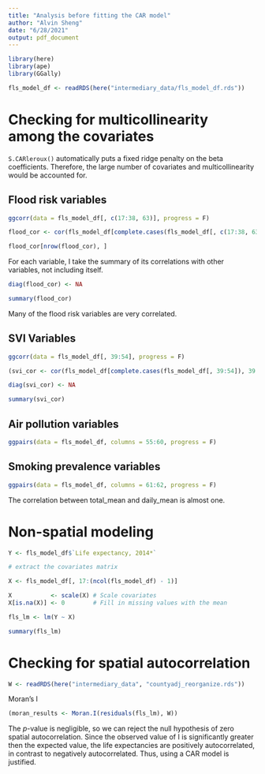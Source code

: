 ```yaml
---
title: "Analysis before fitting the CAR model"
author: "Alvin Sheng"
date: "6/28/2021"
output: pdf_document
---
```


```r
library(here)
library(ape)
library(GGally)
```

```r
fls_model_df <- readRDS(here("intermediary_data/fls_model_df.rds"))
```

# Checking for multicollinearity among the covariates

`S.CARleroux()` automatically puts a fixed ridge penalty on the beta coefficients. Therefore, the large number of covariates and multicollinearity would be accounted for. 

## Flood risk variables

```r
ggcorr(data = fls_model_df[, c(17:38, 63)], progress = F)
```

```r
flood_cor <- cor(fls_model_df[complete.cases(fls_model_df[, c(17:38, 63)]), c(17:38, 63)])

flood_cor[nrow(flood_cor), ]
```

For each variable, I take the summary of its correlations with other variables, not including itself. 

```r
diag(flood_cor) <- NA

summary(flood_cor)
```

Many of the flood risk variables are very correlated.

## SVI Variables

```r
ggcorr(data = fls_model_df[, 39:54], progress = F)
```

```r
(svi_cor <- cor(fls_model_df[complete.cases(fls_model_df[, 39:54]), 39:54]))
```

```r
diag(svi_cor) <- NA

summary(svi_cor)
```



## Air pollution variables

```r
ggpairs(data = fls_model_df, columns = 55:60, progress = F)
```



## Smoking prevalence variables

```r
ggpairs(data = fls_model_df, columns = 61:62, progress = F)
```

The correlation between total_mean and daily_mean is almost one. 



# Non-spatial modeling

```r
Y <- fls_model_df$`Life expectancy, 2014*`

# extract the covariates matrix

X <- fls_model_df[, 17:(ncol(fls_model_df) - 1)]

X           <- scale(X) # Scale covariates
X[is.na(X)] <- 0        # Fill in missing values with the mean
```

```r
fls_lm <- lm(Y ~ X)
```

```r
summary(fls_lm)
```



# Checking for spatial autocorrelation

```r
W <- readRDS(here("intermediary_data", "countyadj_reorganize.rds"))
```

Moran's I

```r
(moran_results <- Moran.I(residuals(fls_lm), W))
```

The *p*-value is negligible, so we can reject the null hypothesis of zero spatial autocorrelation. Since the observed value of I is significantly greater then the expected value, the life expectancies are positively autocorrelated, in contrast to negatively autocorrelated. Thus, using a CAR model is justified. 





